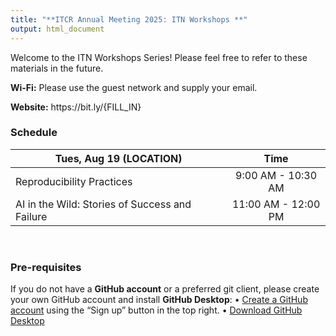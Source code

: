 ```yaml
---
title: "**ITCR Annual Meeting 2025: ITN Workshops **"
output: html_document
---
```


Welcome to the ITN Workshops Series! Please feel free to refer to these materials in the future.

**Wi-Fi:** Please use the guest network and supply your email.

**Website:** https://bit.ly/{FILL_IN}

### **Schedule**


<div class = "myStyle" align = "center">

| Tues, Aug 19 (LOCATION)                             | Time                   |  
|-----------------------------------------------------|:----------------------:|
| Reproducibility Practices                           | 9:00 AM - 10:30 AM     |  
| AI in the Wild: Stories of Success and Failure      | 11:00 AM - 12:00 PM    |  


</div>

<br>

### **Pre-requisites**

If you do not have a **GitHub account** or a preferred git client, please create your own GitHub account and install **GitHub Desktop**:
  • [Create a GitHub account](https://github.com/) using the "Sign up" button in the top right.
  • [Download GitHub Desktop](https://desktop.github.com/download/)
